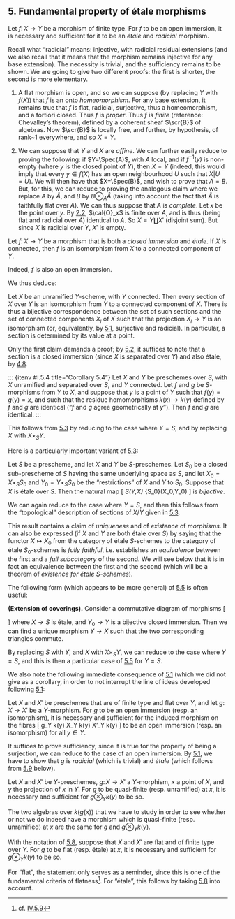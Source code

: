 ## 5. Fundamental property of étale morphisms {#I.5}

::: {.itenv #I.5.1 title="Theorem 5.1"}
  Let $f\colon X\to Y$ be a morphism of finite type.
  For $f$ to be an open immersion, it is necessary and sufficient for it to be an _étale_ and _radicial_ morphism.
:::

::: {.proof}
  Recall what "radicial" means: injective, with radicial residual extensions (and we also recall that it means that the morphism remains injective for any base extension).
  The necessity is trivial, and the sufficiency remains to be shown.
  We are going to give two different proofs: the first is shorter, the second is more elementary.
  
  1. A flat morphism is open, and so we can suppose (by replacing $Y$ with $f(X)$) that $f$ is an onto _homeomorphism_.
      For any base extension, it remains true that $f$ is flat, radicial, surjective, thus a homeomorphism, and a fortiori closed.
      Thus $f$ is _proper_.
      Thus $f$ is _finite_ (reference: Chevalley's theorem), defined by a coherent sheaf $\scr{B}$ of algebras.
      Now $\scr{B}$ is locally free, and further, by hypothesis, of rank~$1$ everywhere, and so $X=Y$.

  2. We can suppose that $Y$ and $X$ are _affine_.
      We can further easily reduce to proving the following:
      if $Y=\Spec(A)$, with $A$ local, and if $f^{-1}(y)$ is non-empty (where $y$ is the closed point of $Y$), then $X=Y$ (indeed, this would imply that every $y\in f(X)$ has an open neighbourhood $U$ such that $X|U=U$).
      We will then have that $X=\Spec(B)$, and wish to prove that $A=B$.
      But, for this, we can reduce to proving the analogous claim where we replace $A$ by $\hat{A}$, and $B$ by $B\otimes_A\hat{A}$
      (taking into account the fact that $\hat{A}$ is faithfully flat over $A$).
      We can thus suppose that $A$ is _complete_.
      Let $x$ be the point over $y$.
      By [2.2](#I.2.2), $\cal{O}_x$ is finite over $A$, and is thus (being flat and radicial over $A$) identical to $A$.
      So $X=Y\coprod X'$ (disjoint sum).
      But since $X$ is radicial over $Y$, $X'$ is empty.
:::

::: {.itenv #I.5.2 title="Corollary 5.2"}
  Let $f\colon X\to Y$ be a morphism that is both a _closed immersion_ and _étale_.
  If $X$ is connected, then $f$ is an isomorphism from $X$ to a connected component of $Y$.
:::

::: {.proof}
  Indeed, $f$ is also an open immersion.
:::

We thus deduce:

\oldpage{7}

::: {.itenv #I.5.3 title="Corollary 5.3"}
  Let $X$ be an unramified $Y$-scheme, with $Y$ connected.
  Then every section of $X$ over $Y$ is an isomorphism from $Y$ to a connected component of $X$.
  There is thus a bijective correspondence between the set of such sections and the set of connected components $X_i$ of $X$ such that the projection $X_i\to Y$ is an isomorphism (or, equivalently, by [5.1](#I.5.1), surjective and radicial).
  In particular, a section is determined by its value at a point.
:::

::: {.proof}
  Only the first claim demands a proof;
  by [5.2](#I.5.2), it suffices to note that a section is a closed immersion (since $X$ is separated over $Y$) and also étale, by [4.8](#I.4.8).
:::

::: {itenv #I.5.4 title="Corollary 5.4"}
  Let $X$ and $Y$ be preschemes over $S$, with $X$ unramified and separated over $S$, and $Y$ connected.
  Let $f$ and $g$ be $S$-morphisms from $Y$ to $X$, and suppose that $y$ is a point of $Y$ such that $f(y)=g(y)=x$, and such that the residue homomorphisms $k(x)\to k(y)$ defined by $f$ and $g$ are identical ("$f$ and $g$ agree geometrically at $y$").
  Then $f$ and $g$ are identical.
:::

::: {.proof}
  This follows from [5.3](#I.5.3) by reducing to the case where $Y=S$, and by replacing $X$ with $X\times_S Y$.
:::

Here is a particularly important variant of [5.3](#I.5.3):

::: {.itenv #I.5.5 title="Theorem 5.5"}
  Let $S$ be a prescheme, and let $X$ and $Y$ be $S$-preschemes.
  Let $S_0$ be a closed sub-prescheme of $S$ having the same underlying space as $S$, and let $X_0=X\times_S S_0$ and $Y_0=Y\times_S S_0$ be the "restrictions" of $X$ and $Y$ to $S_0$.
  Suppose that $X$ is étale over $S$.
  Then the natural map
  \[
    \Hom_S(Y,X) \to \Hom_{S_0}(X_0,Y_0)
  \]
  is _bijective_.
:::

::: {.proof}
  We can again reduce to the case where $Y=S$, and then this follows from the "topological" description of sections of $X/Y$ given in [5.3](#I.5.3).
:::

::: {.rmenv title="Scholium"}
  This result contains a claim of _uniqueness_ and of _existence_ of _morphisms_.
  It can also be expressed (if $X$ and $Y$ are both étale over $S$) by saying that the functor $X\mapsto X_0$ from the category of étale $S$-schemes to the category of étale $S_0$-schemes is _fully faithful_, i.e. establishes an _equivalence_ between the first and a _full subcategory_ of the second.
  We will see below that it is in fact an equivalence between the first and the second (which will be a theorem of _existence for étale $S$-schemes_).
:::

\oldpage{8}

The following form (which appears to be more general) of [5.5](#I.5.5) is often useful:

::: {.itenv #I.5.6 title="Corollary 5.6"}
  **(Extension of coverings).**
  Consider a commutative diagram of morphisms
  \[
    \begin{CD}
      X @<<< Y_0
    \\@VVV @VVV
    \\S @<<< Y
    \end{CD}
  \]
  where $X\to S$ is étale, and $Y_0\to Y$ is a bijective closed immersion.
  Then we can find a unique morphism $Y\to X$ such that the two corresponding triangles commute.
:::

::: {.proof}
  By replacing $S$ with $Y$, and $X$ with $X\times_S Y$, we can reduce to the case where $Y=S$, and this is then a particular case of [5.5](#I.5.5) for $Y=S$.
:::

We also note the following immediate consequence of [5.1](#I.5.1) (which we did not give as a corollary, in order to not interrupt the line of ideas developed following [5.1](#I.5.1):

::: {.itenv #I.5.7 title="Proposition 5.7"}
  Let $X$ and $X'$ be preschemes that are of finite type and flat over $Y$, and let $g\colon X\to X'$ be a $Y$-morphism.
  For $g$ to be an open immersion (resp. an isomorphism), it is necessary and sufficient for the induced morphism on the fibres
  \[
    g\otimes_Y k(y)\colon
    X\otimes_Y k(y) \to X'\otimes_Y k(y)
  \]
  to be an open immersion (resp. an isomorphism) for all $y\in Y$.
:::

::: {.proof}
  It suffices to prove sufficiency;
  since it is true for the property of being a surjection, we can reduce to the case of an open immersion.
  By [5.1](#I.5.1), we have to show that $g$ is _radicial_ (which is trivial) and _étale_ (which follows from [5.9](#I.5.9) below).
:::

::: {.itenv #I.5.8 title="Corollary 5.8"}
  Let $X$ and $X'$ be $Y$-preschemes, $g\colon X\to X'$ a $Y$-morphism, $x$ a point of $X$, and $y$ the projection of $x$ in $Y$.
  For $g$ to be quasi-finite (resp. unramified) at $x$, it is necessary and sufficient for $g\otimes_Y k(y)$ to be so.
:::

::: {.proof}
  The two algebras over $k(g(x))$ that we have to study in order to see whether or not we do indeed have a morphism which is quasi-finite (resp. unramified) at $x$ are the same for $g$ and $g\otimes_Y k(y)$.
:::

::: {.itenv #I.5.9 title="Corollary 5.9"}
  With the notation of [5.8](#I.5.8), suppose that $X$ and $X'$ are flat and of finite type over $Y$.
  For $g$ to be flat (resp. étale) at $x$, it is necessary and sufficient for $g\otimes_Y k(y)$ to be so.
:::

::: {.proof}
  For "flat", the statement only serves as a reminder, since this is one of the fundamental criteria of flatness^[cf. [IV.5.9](#IV.5.9)].
  For "étale", this follows by taking [5.8](#I.5.8) into account.
:::